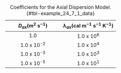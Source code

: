 
| $D_{ax} \left(\text{m}^2 \text{ s}^{-1}\right)$ | $\lambda_{ax} \left(\text{cal m}^{-1} \text{ s}^{-1} \text{ K}^{-1}\right)$ |
|:------:|:------:|
| 1.0      | 1.0 x 10^6^   |
| 1.0 x 10^-2^     | 1.0 x 10^4^   |
| 1.0 x 10^-3^     | 1.0 x 10^3^    |
| 1.0 x 10^-5^     | 1.0 x 10^1^    |

: Coefficients for the Axial Dispersion Model. {#tbl-example_24_7_1_data}